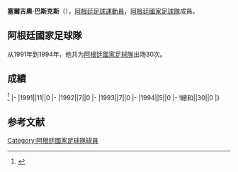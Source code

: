 {{blpsources|time=2017-01-22T10:40:46+00:00}}
{{expand|time=2017-01-22T10:40:46+00:00}}
{{Infobox football biography
|name=塞爾吉奧·巴斯克斯
|image=
|fullname=Sergio Vázquez
|birth_date={{Birth date and age|1965|11|23}}
|cityofbirth=[[布宜諾斯艾利斯|布宜諾斯艾利斯]]
|countryofbirth=[[阿根廷|阿根廷]]
|height=
|position=[[後衛_(足球)|後衛]]
|currentclub=
|years=1985-1991<br/>1992<br/>1992<br/>1993-1995<br/>1996<br/>1997
|clubs=[[西部铁路俱乐部|費羅卡利]]<br/>[[竞赛俱乐部|競賽會]]<br/>[[罗萨里奥中央|罗萨里奥中央]]<br/>[[天主教大学竞技俱乐部|天主教大學]]<br/>[[班菲尔德竞技俱乐部|班菲特]]<br/>[[福岡黃蜂|福岡黃蜂]]
|caps(goals)=
|nationalyears=1991-1994
|nationalteam=[[阿根廷國家足球隊|阿根廷]]
|nationalcaps(goals)=30 (0)
}}
'''塞爾吉奧·巴斯克斯'''（{{Bd|1965年|11月23日||}}），[[阿根廷|阿根廷]][[足球|足球]][[運動員|運動員]]，[[阿根廷國家足球隊|阿根廷國家足球隊]]成員。

==阿根廷國家足球隊==
从1991年到1994年，他共为[[阿根廷國家足球隊|阿根廷國家足球隊]]出场30次。

==成績==
<ref>{{Cite web |url=http://www.national-football-teams.com/player/18653/Sergio_Vazquez.html |title=National Football Teams |accessdate=2017-01-22 |archive-date=2018-03-24 |archive-url=https://web.archive.org/web/20180324162315/http://www.national-football-teams.com/player/18653/Sergio_Vazquez.html |dead-url=no }}</ref>
{{Football player national team statistics|ARG}}
|-
|1991||11||0
|-
|1992||7||0
|-
|1993||7||0
|-
|1994||5||0
|-
!總和||30||0
|}

==参考文献==
{{Reflist}}
{{1994年世界盃足球賽阿根廷參賽名單}}
{{Soccer-player-stub}}
[[Category:阿根廷國家足球隊球員|Category:阿根廷國家足球隊球員]]